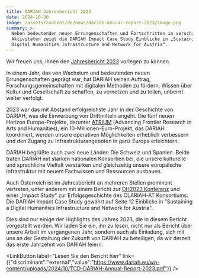 ```yaml
---
title: DARIAH Jahresbericht 2023
date: 2024-10-30
image: /assets/content/de/news/dariah-annual-report-2023/image.png
summary: >-
  Neben bedeutenden neuen Errungenschaften und Fortschritten in verschiedenen
  Aktivitäten zeigt die DARIAH Impact Case Study Einblicke in „Sustaining a
  Digital Humanities Infrastructure and Network for Austria“.
---
```

Wir freuen uns, Ihnen den [Jahresbericht 2023](https://www.dariah.eu/wp-content/uploads/2024/10/TCD-DARIAH-Annual-Report-2023.pdf) vorlegen zu können.

In einem Jahr, das von Wachstum und bedeutenden neuen Errungenschaften geprägt war, hat DARIAH seinen Auftrag, Forschungsgemeinschaften mit digitalen Methoden zu fördern, Wissen über Kultur und Gesellschaft zu schaffen, zu vernetzen und zu teilen, unbeirrt weiter verfolgt.

2023 war das mit Abstand erfolgreichste Jahr in der Geschichte von DARIAH, was die Einwerbung von Drittmitteln angeht. Die fünf neuen Horizon Europe-Projekte, darunter [ATRIUM](https://atrium-research.eu/) (Advancing Frontier Research in Arts and Humanities), ein 10-Millionen-Euro-Projekt, das DARIAH koordiniert, werden unsere operativen Möglichkeiten erheblich verbessern und den Zugang zu Infrastrukturangeboten in ganz Europa erleichtern.

DARIAH begrüßte auch zwei neue Länder: Die Schweiz und Spanien. Beide traten DARIAH mit starken nationalen Konsortien bei, die unsere kulturelle und sprachliche Vielfalt verstärken und gleichzeitig unsere europäische Infrastruktur mit neuem Fachwissen und Ressourcen ausbauen.&#x20;

Auch Österreich ist im Jahresbericht an mehreren Stellen prominent vertreten, unter anderem mit einem Bericht zur [DH2023 Konferenz](https://dh2023.adho.org/) und einer „Impact Study“ zur Erfolgsgeschichte des CLARIAH-AT Konsortiums: Die DARIAH Impact Case Study gewährt auf Seite 12 Einblicke in "Sustaining a Digital Humanities Infrastructure and Network for Austria".

Dies sind nur einige der Highlights des Jahres 2023, die in diesem Bericht vorgestellt werden. Wir laden Sie ein, ihn zu lesen, nicht nur als Bericht über unsere Arbeit im vergangenen Jahr, sondern auch als Einladung, sich mit uns an der Gestaltung der Zukunft von DARIAH zu beteiligen, da wir derzeit das erste Jahrzehnt von DARIAH feiern.

<LinkButton label="Lesen Sie den Bericht hier" link={{"discriminant":"external","value":"https://www.dariah.eu/wp-content/uploads/2024/10/TCD-DARIAH-Annual-Report-2023.pdf"}} />
